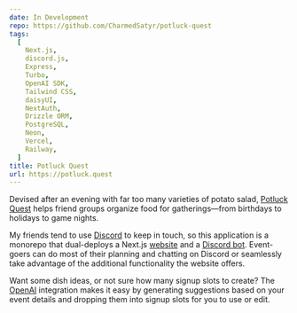 ```yaml
---
date: In Development
repo: https://github.com/CharmedSatyr/potluck-quest
tags:
  [
    Next.js,
    discord.js,
    Express,
    Turbo,
    OpenAI SDK,
    Tailwind CSS,
    daisyUI,
    NextAuth,
    Drizzle ORM,
    PostgreSQL,
    Neon,
    Vercel,
    Railway,
  ]
title: Potluck Quest
url: https://potluck.quest
---
```


Devised after an evening with far too many varieties of potato salad,
[Potluck Quest](https://potluck.quest) helps friend groups organize food for
gatherings—from birthdays to holidays to game nights.

My friends tend to use [Discord](https://discord.com) to keep in touch, so this
application is a monorepo that dual-deploys a Next.js
[website](https://potluck.quest) and a
[Discord bot](https://discord.com/oauth2/authorize?client_id=1314705751381643308).
Event-goers can do most of their planning and chatting on Discord or seamlessly
take advantage of the additional functionality the website offers.

Want some dish ideas, or not sure how many signup slots to create? The
[OpenAI](https://openai.com/) integration makes it easy by generating
suggestions based on your event details and dropping them into signup slots for
you to use or edit.
